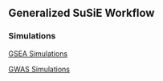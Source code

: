 ## Generalized SuSiE Workflow

### Simulations

[GSEA Simulations](gsea_simulation_report.html)

[GWAS Simulations](ukbb_simulation_report.html)